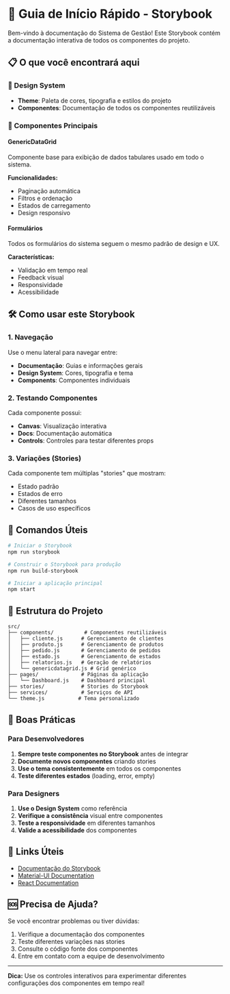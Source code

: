 
<Meta title="Documentação/Guia de Início" />

# 🚀 Guia de Início Rápido - Storybook

Bem-vindo à documentação do Sistema de Gestão! Este Storybook contém a documentação interativa de todos os componentes do projeto.

## 📋 O que você encontrará aqui

### 🎨 Design System
- **Theme**: Paleta de cores, tipografia e estilos do projeto
- **Componentes**: Documentação de todos os componentes reutilizáveis

### 🧩 Componentes Principais

#### GenericDataGrid
Componente base para exibição de dados tabulares usado em todo o sistema.

**Funcionalidades:**
- Paginação automática
- Filtros e ordenação
- Estados de carregamento
- Design responsivo

#### Formulários
Todos os formulários do sistema seguem o mesmo padrão de design e UX.

**Características:**
- Validação em tempo real
- Feedback visual
- Responsividade
- Acessibilidade

## 🛠️ Como usar este Storybook

### 1. Navegação
Use o menu lateral para navegar entre:
- **Documentação**: Guias e informações gerais
- **Design System**: Cores, tipografia e tema
- **Components**: Componentes individuais

### 2. Testando Componentes
Cada componente possui:
- **Canvas**: Visualização interativa
- **Docs**: Documentação automática
- **Controls**: Controles para testar diferentes props

### 3. Variações (Stories)
Cada componente tem múltiplas "stories" que mostram:
- Estado padrão
- Estados de erro
- Diferentes tamanhos
- Casos de uso específicos

## 🔧 Comandos Úteis

```bash
# Iniciar o Storybook
npm run storybook

# Construir o Storybook para produção
npm run build-storybook

# Iniciar a aplicação principal
npm start
```

## 📁 Estrutura do Projeto

```
src/
├── components/          # Componentes reutilizáveis
│   ├── cliente.js      # Gerenciamento de clientes
│   ├── produto.js      # Gerenciamento de produtos
│   ├── pedido.js       # Gerenciamento de pedidos
│   ├── estado.js       # Gerenciamento de estados
│   ├── relatorios.js   # Geração de relatórios
│   └── genericdatagrid.js # Grid genérico
├── pages/              # Páginas da aplicação
│   └── Dashboard.js    # Dashboard principal
├── stories/            # Stories do Storybook
├── services/           # Serviços de API
└── theme.js           # Tema personalizado
```

## 🎯 Boas Práticas

### Para Desenvolvedores
1. **Sempre teste componentes no Storybook** antes de integrar
2. **Documente novos componentes** criando stories
3. **Use o tema consistentemente** em todos os componentes
4. **Teste diferentes estados** (loading, error, empty)

### Para Designers
1. **Use o Design System** como referência
2. **Verifique a consistência** visual entre componentes
3. **Teste a responsividade** em diferentes tamanhos
4. **Valide a acessibilidade** dos componentes

## 🔗 Links Úteis

- [Documentação do Storybook](https://storybook.js.org/docs)
- [Material-UI Documentation](https://mui.com/)
- [React Documentation](https://react.dev/)

## 🆘 Precisa de Ajuda?

Se você encontrar problemas ou tiver dúvidas:

1. Verifique a documentação dos componentes
2. Teste diferentes variações nas stories
3. Consulte o código fonte dos componentes
4. Entre em contato com a equipe de desenvolvimento

---

**Dica:** Use os controles interativos para experimentar diferentes configurações dos componentes em tempo real!